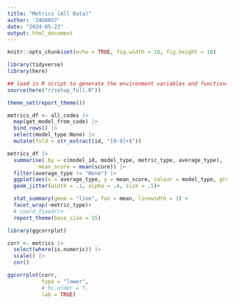 ```yaml
---
title: "Metrics (All Data)"
author: '2466057'
date: "2024-05-23"
output: html_document
---
```


```r
knitr::opts_chunk$set(echo = TRUE, fig.width = 10, fig.height = 10)
```

```r
library(tidyverse)
library(here)

## load in R script to generate the environment variables and functions
source(here("r/setup_full.R"))

theme_set(report_theme())
```

```r
metrics_df <- all_codes |> 
  map(get_model_from_code) |> 
  bind_rows() |> 
  select(model_type:None) |> 
  mutate(fold = str_extract(id, "[0-9]+$"))
```



```r

metrics_df |> 
  summarise(.by = c(model_id, model_type, metric_type, average_type),
          mean_score = mean(score)) |> 
  filter(average_type != "None") |> 
  ggplot(aes(x = average_type, y = mean_score, colour = model_type, group = model_type))+
  geom_jitter(width = .1, alpha = .4, size = .5)+

  stat_summary(geom = "line", fun = mean, linewidth = 1) +
  facet_wrap(~metric_type)+
  # coord_fixed()+
  report_theme(base_size = 15)

```

```r
library(ggcorrplot)

corr <- metrics |> 
  select(where(is.numeric)) |> 
  scale() |> 
  cor()

ggcorrplot(corr, 
           type = "lower", 
           # hc.order = T, 
           lab = TRUE)

```


